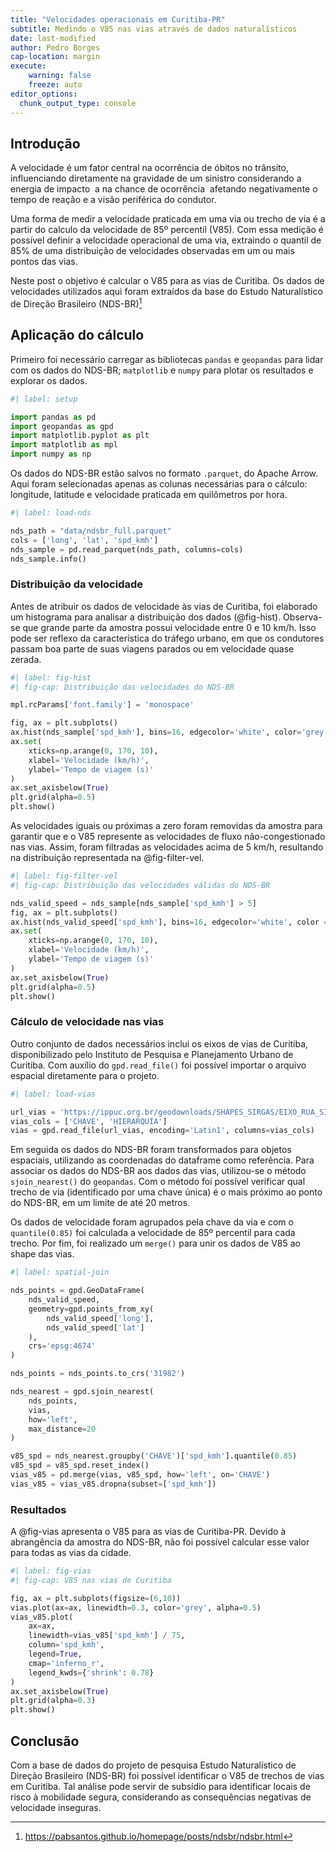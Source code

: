 ```yaml
---
title: "Velocidades operacionais em Curitiba-PR"
subtitle: Medindo o V85 nas vias através de dados naturalísticos
date: last-modified
author: Pedro Borges
cap-location: margin
execute:
    warning: false
    freeze: auto
editor_options: 
  chunk_output_type: console
---
```


## Introdução

A velocidade é um fator central na ocorrência de óbitos no trânsito, influenciando diretamente na gravidade de um sinistro considerando a energia de impacto ­ a na chance de ocorrência ­ afetando negativamente o tempo de reação e a visão periférica do condutor.

Uma forma de medir a velocidade praticada em uma via ou trecho de via é a partir do calculo da velocidade de 85º percentil (V85). Com essa medição é possível definir a velocidade operacional de uma via, extraindo o quantil de 85% de uma distribuição de velocidades observadas em um ou mais pontos das vias.

Neste post o objetivo é calcular o V85 para as vias de Curitiba. Os dados de velocidades utilizados aqui foram extraídos da base do Estudo Naturalístico de Direção Brasileiro (NDS-BR)^[[https://pabsantos.github.io/homepage/posts/ndsbr/ndsbr.html](https://pabsantos.github.io/homepage/posts/ndsbr/ndsbr.html)]

## Aplicação do cálculo

Primeiro foi necessário carregar as bibliotecas `pandas` e `geopandas` para lidar com os dados do NDS-BR; `matplotlib` e `numpy` para plotar os resultados e explorar os dados.

```python
#| label: setup

import pandas as pd
import geopandas as gpd
import matplotlib.pyplot as plt
import matplotlib as mpl
import numpy as np
```

Os dados do NDS-BR estão salvos no formato `.parquet`, do Apache Arrow. Aqui foram selecionadas apenas as colunas necessárias para o cálculo: longitude, latitude e velocidade praticada em quilômetros por hora.

```python
#| label: load-nds

nds_path = "data/ndsbr_full.parquet"
cols = ['long', 'lat', 'spd_kmh']
nds_sample = pd.read_parquet(nds_path, columns=cols)
nds_sample.info()
```

### Distribuição da velocidade

Antes de atribuir os dados de velocidade às vias de Curitiba, foi elaborado um histograma para analisar a distribuição dos dados (@fig-hist). Observa-se que grande parte da amostra possui velocidade entre 0 e 10 km/h. Isso pode ser reflexo da característica do tráfego urbano, em que os condutores passam boa parte de suas viagens parados ou em velocidade quase zerada.

```python
#| label: fig-hist
#| fig-cap: Distribuição das velocidades do NDS-BR

mpl.rcParams['font.family'] = 'monospace'

fig, ax = plt.subplots()
ax.hist(nds_sample['spd_kmh'], bins=16, edgecolor='white', color='grey')
ax.set(
    xticks=np.arange(0, 170, 10),
    xlabel='Velocidade (km/h)',
    ylabel='Tempo de viagem (s)'
)
ax.set_axisbelow(True)
plt.grid(alpha=0.5)
plt.show()
```

As velocidades iguais ou próximas a zero foram removidas da amostra para garantir que e o V85 represente as velocidades de fluxo não-congestionado nas vias. Assim, foram filtradas as velocidades acima de 5 km/h, resultando na distribuição representada na @fig-filter-vel.

```python
#| label: fig-filter-vel
#| fig-cap: Distribuição das velocidades válidas do NDS-BR

nds_valid_speed = nds_sample[nds_sample['spd_kmh'] > 5]
fig, ax = plt.subplots()
ax.hist(nds_valid_speed['spd_kmh'], bins=16, edgecolor='white', color = 'grey')
ax.set(
    xticks=np.arange(0, 170, 10),
    xlabel='Velocidade (km/h)',
    ylabel='Tempo de viagem (s)'
)
ax.set_axisbelow(True)
plt.grid(alpha=0.5)
plt.show()

```

### Cálculo de velocidade nas vias

Outro conjunto de dados necessários inclui os eixos de vias de Curitiba, disponibilizado pelo Instituto de Pesquisa e Planejamento Urbano de Curitiba. Com auxílio do `gpd.read_file()` foi possível importar o arquivo espacial diretamente para o projeto.

```python
#| label: load-vias

url_vias = 'https://ippuc.org.br/geodownloads/SHAPES_SIRGAS/EIXO_RUA_SIRGAS.zip'
vias_cols = ['CHAVE', 'HIERARQUIA']
vias = gpd.read_file(url_vias, encoding='Latin1', columns=vias_cols)
```

Em seguida os dados do NDS-BR foram transformados para objetos espaciais, utilizando as coordenadas do dataframe como referência. Para associar os dados do NDS-BR aos dados das vias, utilizou-se o método `sjoin_nearest()` do `geopandas`. Com o método foi possível verificar qual trecho de via (identificado por uma chave única) é o mais próximo ao ponto do NDS-BR, em um limite de até 20 metros.

Os dados de velocidade foram agrupados pela chave da via e com o `quantile(0.85)` foi calculada a velocidade de 85º percentil para cada trecho. Por fim, foi realizado um `merge()` para unir os dados de V85 ao shape das vias.

```python
#| label: spatial-join

nds_points = gpd.GeoDataFrame(
    nds_valid_speed,
    geometry=gpd.points_from_xy(
        nds_valid_speed['long'],
        nds_valid_speed['lat']
    ),
    crs='epsg:4674'
)

nds_points = nds_points.to_crs('31982')

nds_nearest = gpd.sjoin_nearest(
    nds_points,
    vias,
    how='left',
    max_distance=20
)

v85_spd = nds_nearest.groupby('CHAVE')['spd_kmh'].quantile(0.85)
v85_spd = v85_spd.reset_index()
vias_v85 = pd.merge(vias, v85_spd, how='left', on='CHAVE')
vias_v85 = vias_v85.dropna(subset=['spd_kmh'])
```

### Resultados

A @fig-vias apresenta o V85 para as vias de Curitiba-PR. Devido à abrangência da amostra do NDS-BR, não foi possível calcular esse valor para todas as vias da cidade.

```python
#| label: fig-vias
#| fig-cap: V85 nas vias de Curitiba

fig, ax = plt.subplots(figsize=(6,10))
vias.plot(ax=ax, linewidth=0.3, color='grey', alpha=0.5)
vias_v85.plot(
    ax=ax,
    linewidth=vias_v85['spd_kmh'] / 75, 
    column='spd_kmh', 
    legend=True, 
    cmap='inferno_r',
    legend_kwds={'shrink': 0.78}
)
ax.set_axisbelow(True)
plt.grid(alpha=0.3)
plt.show()
```

## Conclusão

Com a base de dados do projeto de pesquisa Estudo Naturalístico de Direção Brasileiro (NDS-BR) foi possível identificar o V85 de trechos de vias em Curitiba. Tal análise pode servir de subsídio para identificar locais de risco à mobilidade segura, considerando as consequências negativas de velocidade inseguras. 